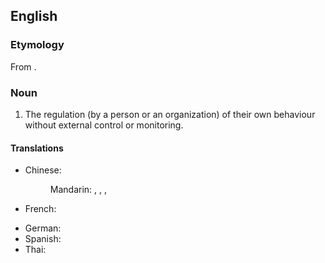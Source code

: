 ==English==

===Etymology===
From {{af|en|self-|regulation}}.

===Noun===
{{en-noun|-}}

# The regulation (by a person or an organization) of their own behaviour without external control or monitoring.

====Translations====
{{trans-top|the regulation of one's own behavior}}
* Chinese:
*: Mandarin: {{t+|cmn|自我調整|sc=Hani}}, {{t+|cmn|自我调整|tr=zìwǒtiáozhěnɡ|sc=Hani}}, {{t+|cmn|自我調節|sc=Hani}}, {{t+|cmn|自我调节|tr=zìwǒtiáojié|sc=Hani}}
* French: {{t+|fr|autorégulation|f}}
{{trans-mid}}
* German: {{t|de|Selbstregulation|f}}
* Spanish: {{t|es|autorregulación|f}}
* Thai: {{t|th|การกำกับตนเอง}}
{{trans-bottom}}
